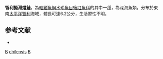 {{Speciesbox 
| status = DD
| status_system = IUCN3.1
| taxon = Bathylychnops chilensis 
| authority = [[Parin|Parin]], [[Belyanina|Belyanina]] et [[Evseenko|Evseenko]], 2009
| synonyms = 
}}

'''智利擬淵燈鮭'''，為[[輻鰭魚綱|輻鰭魚綱]][[水珍魚目|水珍魚目]][[後肛魚科|後肛魚科]]的其中一[[種|種]]，為深海魚類，分布於東南[[太平洋|太平洋]][[智利|智利]]海域，體長可達6.2公分，生活習性不明。

==参考文献==
*{{FishBase_species|genus=Bathylychnops|species=chilensis|year=2015|month=8}}

{{Taxonbar|from=Q6421467}}

[[Category:IUCN红色名录数据缺乏物种|B]]
[[Category:擬淵燈鮭屬|chilensis]]
[[Category:2009年描述的鱼类|B]]